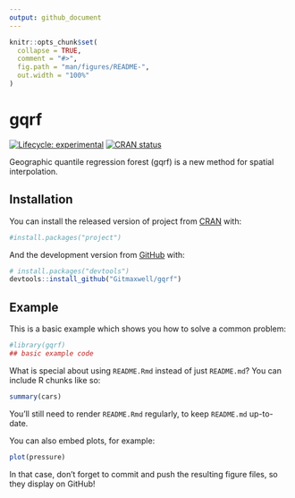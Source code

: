 ```yaml
---
output: github_document
---
```


<!-- README.md is generated from README.Rmd. Please edit that file -->

```r
knitr::opts_chunk$set(
  collapse = TRUE,
  comment = "#>",
  fig.path = "man/figures/README-",
  out.width = "100%"
)
```

# gqrf

<!-- badges: start -->
[![Lifecycle: experimental](https://img.shields.io/badge/lifecycle-experimental-orange.svg)](https://www.tidyverse.org/lifecycle/#experimental)
[![CRAN status](https://www.r-pkg.org/badges/version/project)](https://CRAN.R-project.org/package=project)
<!-- badges: end -->

Geographic quantile regression forest (gqrf) is a new method for spatial interpolation. 

## Installation

You can install the released version of project from [CRAN](https://CRAN.R-project.org) with:

``` r
#install.packages("project")
```

And the development version from [GitHub](https://github.com/) with:

``` r
# install.packages("devtools")
devtools::install_github("Gitmaxwell/gqrf")
```
## Example

This is a basic example which shows you how to solve a common problem:

```r
#library(gqrf)
## basic example code
```

What is special about using `README.Rmd` instead of just `README.md`? You can include R chunks like so:

```r
summary(cars)
```

You'll still need to render `README.Rmd` regularly, to keep `README.md` up-to-date.

You can also embed plots, for example:

```r
plot(pressure)
```

In that case, don't forget to commit and push the resulting figure files, so they display on GitHub!
